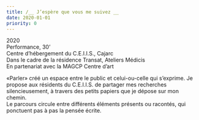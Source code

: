 ```yaml
---
title: /__ J’espère que vous me suivez __
date: 2020-01-01
priority: 0
---
```

2020\
Performance, 30’\
Centre d’hébergement du C.E.I.I.S., Cajarc\
Dans le cadre de la résidence Transat, Ateliers Médicis\
En partenariat avec la MAGCP Centre d’art

«Parler» créé un espace entre le public et celui-ou-celle qui s’exprime. Je propose aux résidents du C.E.I.I.S. de partager mes recherches silencieusement, à travers des petits papiers que je dépose sur mon chemin.\
Le parcours circule entre différents éléments présents ou racontés, qui ponctuent pas à pas la pensée écrite.
